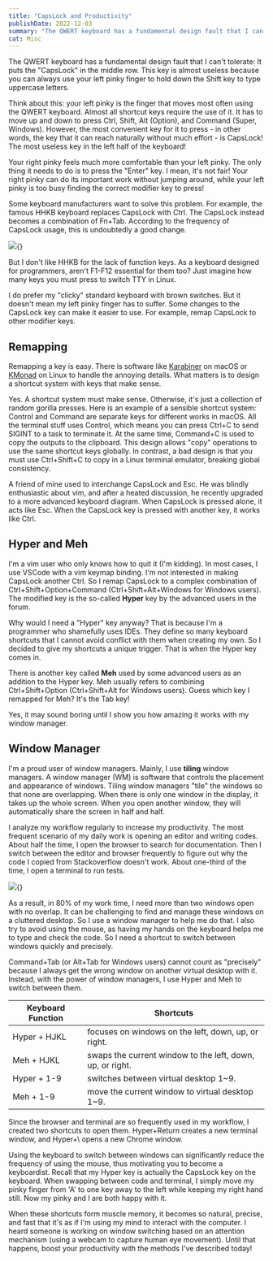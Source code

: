 ```yaml
---
title: "CapsLock and Productivity"
publishDate: 2022-12-03
summary: "The QWERT keyboard has a fundamental design fault that I can't tolerate: It puts the CapsLock in the middle row."
cat: Misc
---
```


The QWERT keyboard has a fundamental design fault that I can't tolerate:
It puts the "CapsLock" in the middle row. This key is almost useless
because you can always use your left pinky finger to hold down the Shift
key to type uppercase letters.

Think about this: your left pinky is the finger that moves most often
using the QWERT keyboard. Almost all shortcut keys require the use of
it. It has to move up and down to press Ctrl, Shift, Alt (Option), and
Command (Super, Windows). However, the most convenient key for it to
press - in other words, the key that it can reach naturally without much
effort - is CapsLock! The most useless key in the left half of the
keyboard!

Your right pinky feels much more comfortable than your left pinky. The
only thing it needs to do is to press the "Enter" key. I mean, it's not
fair! Your right pinky can do its important work without jumping around,
while your left pinky is too busy finding the correct modifier key to
press!

Some keyboard manufacturers want to solve this problem. For example, the
famous HHKB keyboard replaces CapsLock with Ctrl. The CapsLock instead
becomes a combination of Fn+Tab. According to the frequency of CapsLock
usage, this is undoubtedly a good change.

![](images/capslock/image2.png){}

But I don't like HHKB for the lack of function keys. As a keyboard
designed for programmers, aren't F1-F12 essential for them too? Just
imagine how many keys you must press to switch TTY in Linux.

I do prefer my "clicky" standard keyboard with brown switches. But it
doesn't mean my left pinky finger has to suffer. Some changes to the
CapsLock key can make it easier to use. For example, remap CapsLock to
other modifier keys.

## Remapping

Remapping a key is easy. There is software like
[Karabiner](https://karabiner-elements.pqrs.org/) on macOS
or [KMonad](https://github.com/kmonad/kmonad) on Linux to
handle the annoying details. What matters is to design a shortcut system
with keys that make sense.

Yes. A shortcut system must make sense. Otherwise, it's just a
collection of random gorilla presses. Here is an example of a sensible
shortcut system: Control and Command are separate keys for different
works in macOS. All the terminal stuff uses Control, which means you can
press Ctrl+C to send SIGINT to a task to terminate it. At the same time,
Command+C is used to copy the outputs to the clipboard. This design
allows "copy" operations to use the same shortcut keys globally. In
contrast, a bad design is that you must use Ctrl+Shift+C to copy in a
Linux terminal emulator, breaking global consistency.

A friend of mine used to interchange CapsLock and Esc. He was blindly
enthusiastic about vim, and after a heated discussion, he recently
upgraded to a more advanced keyboard diagram. When CapsLock is pressed
alone, it acts like Esc. When the CapsLock key is pressed with another
key, it works like Ctrl.

## Hyper and Meh

I'm a vim user who only knows how to quit it (I'm kidding). In most
cases, I use VSCode with a vim keymap binding. I'm not interested in
making CapsLock another Ctrl. So I remap CapsLock to a complex
combination of Ctrl+Shift+Option+Command (Ctrl+Shift+Alt+Windows for
Windows users). The modified key is the so-called **Hyper** key by the
advanced users in the forum.

Why would I need a "Hyper" key anyway? That is because I'm a programmer
who shamefully uses IDEs. They define so many keyboard shortcuts that I
cannot avoid conflict with them when creating my own. So I decided to
give my shortcuts a unique trigger. That is when the Hyper key comes in.

There is another key called **Meh** used by some advanced users as an
addition to the Hyper key. Meh usually refers to combining
Ctrl+Shift+Option (Ctrl+Shift+Alt for Windows users). Guess which key I
remapped for Meh? It's the Tab key!

<Dialog>
  So, you mapped your CapsLock to some weird modifier keys and wrote a
  whole blog about it? What's the point?
</Dialog>

Yes, it may sound boring until I show you how
amazing it works with my window manager.

## Window Manager

I'm a proud user of window managers. Mainly, I use **tiling** window
managers. A window manager (WM) is software that controls the placement
and appearance of windows. Tiling window managers "tile" the windows
so that none are overlapping. When there is only one window in the
display, it takes up the whole screen. When you open another window,
they will automatically share the screen in half and half.

I analyze my workflow regularly to increase my productivity. The most
frequent scenario of my daily work is opening an editor and writing
codes. About half the time, I open the browser to search for
documentation. Then I switch between the editor and browser frequently
to figure out why the code I copied from Stackoverflow doesn't work.
About one-third of the time, I open a terminal to run tests.

![](images/capslock/image1.png){}

As a result, in 80% of my work time, I need more than two windows open
with no overlap. It can be challenging to find and manage these windows
on a cluttered desktop. So I use a window manager to help me do that. I
also try to avoid using the mouse, as having my hands on the keyboard
helps me to type and check the code. So I need a shortcut to switch
between windows quickly and precisely.

Command+Tab (or Alt+Tab for Windows users) cannot count as "precisely"
because I always get the wrong window on another virtual desktop with
it. Instead, with the power of window managers, I use Hyper and Meh to
switch between them.

| Keyboard Function | Shortcuts                                                 |
| ----------------- | --------------------------------------------------------- |
| Hyper + HJKL      | focuses on windows on the left, down, up, or right.       |
| Meh + HJKL        | swaps the current window to the left, down, up, or right. |
| Hyper + 1-9       | switches between virtual desktop 1~9.                     |
| Meh + 1-9         | move the current window to virtual desktop 1~9.           |

Since the browser and terminal are so frequently used in my workflow, I
created two shortcuts to open them. Hyper+Return creates a new terminal
window, and Hyper+\ opens a new Chrome window.

Using the keyboard to switch between windows can significantly reduce
the frequency of using the mouse, thus motivating you to become a
keyboardist. Recall that my Hyper key is actually the CapsLock key on
the keyboard. When swapping between code and terminal, I simply move my
pinky finger from 'A' to one key away to the left while keeping my
right hand still. Now my pinky and I are both happy with it.

When these shortcuts form muscle memory, it becomes so natural, precise,
and fast that it's as if I'm using my mind to interact with the
computer. I heard someone is working on window switching based on an
attention mechanism (using a webcam to capture human eye movement).
Until that happens, boost your productivity with the methods I've
described today!
